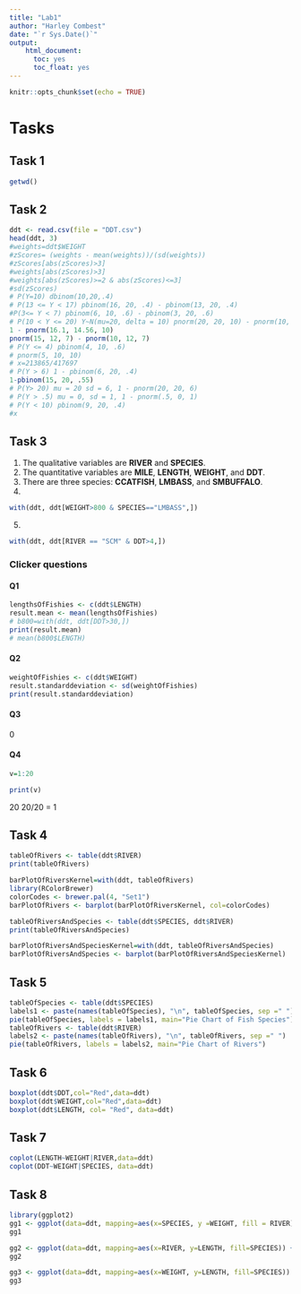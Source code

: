 ---
title: "Lab1"
author: "Harley Combest"
date: "`r Sys.Date()`"
output: 
    html_document:
      toc: yes
      toc_float: yes
---

```{r setup, include=FALSE}
knitr::opts_chunk$set(echo = TRUE)
```

# Tasks

## Task 1

```{r}
getwd()
```

## Task 2

```{r}
ddt <- read.csv(file = "DDT.csv")
head(ddt, 3)
#weights=ddt$WEIGHT
#zScores= (weights - mean(weights))/(sd(weights))
#zScores[abs(zScores)>3]
#weights[abs(zScores)>3]
#weights[abs(zScores)>=2 & abs(zScores)<=3]
#sd(zScores)
# P(Y=10) dbinom(10,20,.4)
# P(13 <= Y < 17) pbinom(16, 20, .4) - pbinom(13, 20, .4)
#P(3<= Y < 7) pbinom(6, 10, .6) - pbinom(3, 20, .6)
# P(10 < Y <= 20) Y~N(mu=20, delta = 10) pnorm(20, 20, 10) - pnorm(10, 20, 10)
1 - pnorm(16.1, 14.56, 10)
pnorm(15, 12, 7) - pnorm(10, 12, 7)
# P(Y <= 4) pbinom(4, 10, .6)
# pnorm(5, 10, 10)
# x=213865/417697
# P(Y > 6) 1 - pbinom(6, 20, .4)
1-pbinom(15, 20, .55)
# P(Y> 20) mu = 20 sd = 6, 1 - pnorm(20, 20, 6)
# P(Y > .5) mu = 0, sd = 1, 1 - pnorm(.5, 0, 1)
# P(Y < 10) pbinom(9, 20, .4)
#x

```


## Task 3

1. The qualitative variables are **RIVER** and **SPECIES**.
2. The quantitative variables are **MILE**, **LENGTH**, **WEIGHT**, and **DDT**.
3. There are three species: **CCATFISH**, **LMBASS**, and **SMBUFFALO**.
4.
```{r}
with(ddt, ddt[WEIGHT>800 & SPECIES=="LMBASS",])

```
5.
```{r}
with(ddt, ddt[RIVER == "SCM" & DDT>4,])
```



### Clicker questions

#### Q1

```{r}
lengthsOfFishies <- c(ddt$LENGTH)
result.mean <- mean(lengthsOfFishies)
# b800=with(ddt, ddt[DDT>30,])
print(result.mean)
# mean(b800$LENGTH)
```


#### Q2

```{r}
weightOfFishies <- c(ddt$WEIGHT)
result.standarddeviation <- sd(weightOfFishies)
print(result.standarddeviation)
```

#### Q3

0

#### Q4

```{r}
v=1:20

print(v)
```
20
20/20 = 1

## Task 4
```{r}
tableOfRivers <- table(ddt$RIVER)
print(tableOfRivers)

barPlotOfRiversKernel=with(ddt, tableOfRivers)
library(RColorBrewer)
colorCodes <- brewer.pal(4, "Set1")
barPlotOfRivers <- barplot(barPlotOfRiversKernel, col=colorCodes)

tableOfRiversAndSpecies <- table(ddt$SPECIES, ddt$RIVER)
print(tableOfRiversAndSpecies)

barPlotOfRiversAndSpeciesKernel=with(ddt, tableOfRiversAndSpecies)
barPlotOfRiversAndSpecies <- barplot(barPlotOfRiversAndSpeciesKernel)
```

## Task 5
```{r}
tableOfSpecies <- table(ddt$SPECIES)
labels1 <- paste(names(tableOfSpecies), "\n", tableOfSpecies, sep =" ")
pie(tableOfSpecies, labels = labels1, main="Pie Chart of Fish Species")
tableOfRivers <- table(ddt$RIVER)
labels2 <- paste(names(tableOfRivers), "\n", tableOfRivers, sep =" ")
pie(tableOfRivers, labels = labels2, main="Pie Chart of Rivers")
```

## Task 6
```{r}
boxplot(ddt$DDT,col="Red",data=ddt)
boxplot(ddt$WEIGHT,col="Red",data=ddt)
boxplot(ddt$LENGTH, col= "Red", data=ddt)

```

## Task 7
```{r}
coplot(LENGTH~WEIGHT|RIVER,data=ddt)
coplot(DDT~WEIGHT|SPECIES, data=ddt)
```

## Task 8
```{r}
library(ggplot2)
gg1 <- ggplot(data=ddt, mapping=aes(x=SPECIES, y =WEIGHT, fill = RIVER)) + geom_boxplot() + stat_summary(fun = "mean", geom = "point", shape = 8, size = 2, color = "white") + ggtitle("HARLEY COMBEST")
gg1

gg2 <- ggplot(data=ddt, mapping=aes(x=RIVER, y=LENGTH, fill=SPECIES)) + geom_violin() + ggtitle("HARLEY COMBEST")
gg2

gg3 <- ggplot(data=ddt, mapping=aes(x=WEIGHT, y=LENGTH, fill=SPECIES)) + geom_point(aes(color=SPECIES)) + ggtitle("HARLEY COMBEST")
gg3
```

